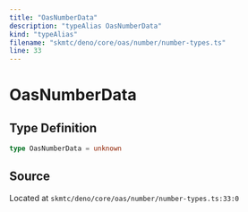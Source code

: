 ```yaml
---
title: "OasNumberData"
description: "typeAlias OasNumberData"
kind: "typeAlias"
filename: "skmtc/deno/core/oas/number/number-types.ts"
line: 33
---
```


# OasNumberData

## Type Definition

```typescript
type OasNumberData = unknown
```

## Source

Located at `skmtc/deno/core/oas/number/number-types.ts:33:0`
